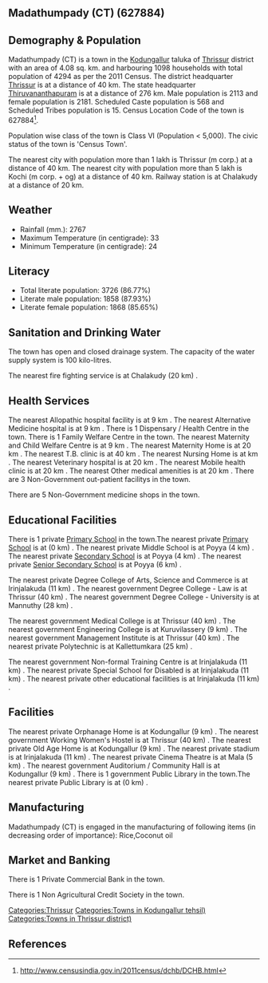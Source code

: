{{Infobox settlement
| name=Madathumpady (CT)
| native_name=
| native_name_lang=
| other_name=
| nickname=
| settlement_type=Town
| image_skyline=
| image_alt=
| image_caption=
| pushpin_map=India Kerala
| pushpin_label_position=right
| pushpin_map_alt=
| pushpin_map_caption=Location in Kerala, India
| latd=
| latm=
| lats=
| latNS=
| longd=
| longm=
| longs=
| longEW=
| coordinates_display=inline,title
| subdivision_type=Country
| subdivision_name={{flag|India}}
| subdivision_type1=[[States and territories of India|State]]
| subdivision_name1=Kerala 
| subdivision_type2=[[List of districts of India|District]]
| subdivision_name2=Thrissur
| subdivision_type3=Tahsil
| subdivision_name3=Kodungallur
| website=
| established_title=<!-- Established -->
| established_date=
| founder=
| named_for=
| government_type=
| governing_body=
| unit_pref=Metric
| area_footnotes=
| area_rank=
| area_total_km2=4.08
| elevation_footnotes=
| elevation_m=
| population_total=4294
| population_as_of=2011
| population_rank=
| population_density_km2=1052
| population_demonym=
| population_footnotes=
| demographics_type1=Languages=
| demographics1_title1=Official=
| demographics1_info1=[[Malayalam language|Malayalam]]
| timezone1=[[Indian Standard Time|IST]]
| utc_offset1==+5:30
| postal_code_type=[[Postal Index Number|PIN]]
| postal_code=
| area_code_type=Telephone code
| area_code=
| registration_plate=
| blank1_name_sec1=Nearest city
| blank1_info_sec1=[[Thrissur (m corp.)]]
| blank2_name_sec1=[[Human sex ratio|Sex ratio]]
| blank2_info_sec1=1032
| blank3_name_sec1=Literacy
| blank3_info_sec1=86.77%
| blank1_name_sec2=[[2011 Census of India|2011 census]] code
| blank1_info_sec2=627884
| footnotes=
}}

== Madathumpady (CT) (627884) ==

== Demography & Population ==

Madathumpady (CT) is a town in the [[Kodungallur]] taluka of [[Thrissur]] district with an area of 4.08 sq. km. and harbouring 1098 households with total population of 4294 as per the 2011 Census. The district headquarter [[Thrissur]] is at a distance of 40 km. The state headquarter [[Thiruvananthapuram]] is at a distance of 276 km. Male population is 2113 and female population is 2181. Scheduled Caste population is 568 and Scheduled Tribes population is 15. Census Location Code of the town is 627884<ref>http://www.censusindia.gov.in/2011census/dchb/DCHB.html</ref>.

Population wise class of the town is Class VI (Population < 5,000).
The civic status of the town is 'Census Town'.

The nearest city with population more than 1 lakh is Thrissur (m corp.) at a distance of 40 km. The nearest city with population more than 5 lakh is Kochi (m corp. + og)  at a distance of 40 km. Railway station is at Chalakudy at a distance of 20 km.


== Weather ==  
* Rainfall (mm.): 2767 
* Maximum Temperature (in centigrade): 33
* Minimum Temperature (in centigrade): 24


== Literacy ==  
* Total literate population: 3726 (86.77%)
* Literate male population: 1858 (87.93%)
* Literate female population: 1868 (85.65%)


== Sanitation and Drinking Water ==  
The town has open and closed drainage system.
The capacity of the water supply system is 100 kilo-litres.

The nearest fire fighting service is at Chalakudy (20 km) .


== Health Services ==
The nearest Allopathic hospital facility is at 9 km .
The nearest Alternative Medicine hospital is at 9 km .
There is 1 Dispensary / Health Centre in the town.
There is 1 Family Welfare Centre in the town.
The nearest Maternity and Child Welfare Centre is at 9 km .
The nearest Maternity Home is at 20 km .
The nearest T.B. clinic is at 40 km .
The nearest Nursing Home is at  km .
The nearest Veterinary hospital is at 20 km .
The nearest Mobile health clinic is at 20 km .
The nearest Other medical amenities is at 20 km .
There are 3 Non-Government out-patient facilitys in the town.


There are 5 Non-Government medicine shops in the town.


== Educational Facilities ==
There is 1 private [[Primary School]] in the town.The nearest private [[Primary School]] is at  (0 km) .
The nearest private Middle School is at Poyya (4 km) .
The nearest private [[Secondary School]] is at Poyya (4 km) .
The nearest private [[Senior Secondary School]] is at Poyya (6 km) .
 
 
 
 
 
The nearest private Degree College of Arts, Science and Commerce is at Irinjalakuda (11 km) .
The nearest government Degree College - Law is at Thrissur (40 km) .
The nearest government Degree College - University is at Mannuthy (28 km) .
 
The nearest government Medical College is at Thrissur (40 km) .
The nearest government Engineering College is at Kuruvilassery (9 km) .
The nearest government Management Institute is at Thrissur (40 km) .
The nearest private Polytechnic is at Kallettumkara (25 km) .
 
The nearest government Non-formal Training Centre is at Irinjalakuda (11 km) .
The nearest private Special School for Disabled is at Irinjalakuda (11 km) .
The nearest private other educational facilities is at Irinjalakuda (11 km) .


== Facilities ==
The nearest private Orphanage Home is at Kodungallur (9 km) .
The nearest government Working Women's Hostel is at Thrissur (40 km) .
The nearest private Old Age Home is at Kodungallur (9 km) .
The nearest private stadium is at Irinjalakuda (11 km) .
The nearest private Cinema Theatre is at Mala (5 km) .
The nearest government Auditorium / Community Hall is at Kodungallur (9 km) .
There is 1 government Public Library in the town.The nearest private Public Library is at  (0 km) .


== Manufacturing ==
Madathumpady (CT) is engaged in the manufacturing of following items (in decreasing order of importance): Rice,Coconut oil


== Market and Banking ==

There is 1 Private Commercial Bank in the town.


There is 1 Non Agricultural Credit Society in the town.


[[Categories:Thrissur]]
[[Categories:Towns in Kodungallur tehsil)]]
[[Categories:Towns in Thrissur district)]]


== References ==
{{Reflist}}


